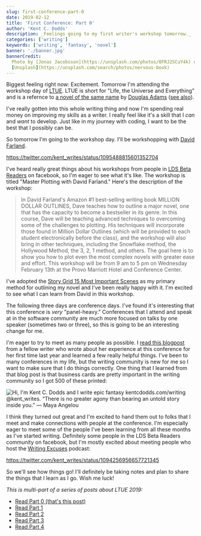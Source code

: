 ```yaml
---
slug: first-conference-part-0
date: 2019-02-12
title: 'First Conference: Part 0'
author: 'Kent C. Dodds'
description: _Feelings going to my first writer's workshop tomorrow._
categories: ['writing']
keywords: ['writing', 'fantasy', 'novel']
banner: './banner.jpg'
bannerCredit:
  Photo by [Jonas Jacobsson](https://unsplash.com/photos/0FRJ2SCuY4k) on
  [Unsplash](https://unsplash.com/search/photos/nervous-book)
---
```


Biggest feeling right now: Excitement. Tomorrow I'm attending the workshop day
of [LTUE](https://ltue.net). LTUE is short for "Life, the Universe and
Everything" and is a refernce to
[a novel of the same name](https://www.amazon.com/Universe-Everything-Hitchhikers-Guide-Galaxy/dp/0345391829)
by [Douglas Adams](https://en.wikipedia.org/wiki/Douglas_Adams)
([see also](https://www.google.com/search?q=what+is+the+answer+to+life+the+universe+and+everything)).

I've really gotten into this whole writing thing and now I'm spending real money
on improving my skills as a writer. I really feel like it's a skill that I _can_
and _want_ to develop. Just like in my journey with coding, I want to be the
best that I possibly can be.

So tomorrow I'm going to the workshop day. I'll be workshopping with
[David Farland](https://twitter.com/davidfarland).

https://twitter.com/kent_writes/status/1095488815601352704

I've heard really great things about his workshops from people in
[LDS Beta Readers](https://www.facebook.com/groups/475461645922698) on facebook,
so I'm eager to see what it's like. The workshop is titled "Master Plotting with
David Farland." Here's the description of the workshop:

> In David Farland's Amazon #1 best-selling writing book MILLION DOLLAR
> OUTLINES, Dave teaches how to outline a major novel, one that has the capacity
> to become a bestseller in its genre. In this course, Dave will be teaching
> advanced techniques to overcoming some of the challenges to plotting. His
> techniques will incorporate those found in Million Dollar Outlines (which will
> be provided to each student electronically before the class), and the workshop
> will also bring in other techniques, including the Snowflake method, the
> Hollywood Method, the 3, 2, 1 method, and others. The goal here is to show you
> how to plot even the most complex novels with greater ease and effort. This
> workshop will be from 9 am to 5 pm on Wednesday February 13th at the Provo
> Marriott Hotel and Conference Center.

I've adopted the
[Story Grid 15 Most Important Scenes](https://storygrid.com/15-most-important-scenes)
as my primary method for outlining my novel and I've been really happy with it.
I'm excited to see what I can learn from David in this workshop.

The following three days are conference days. I've found it's interesting that
this conference is _very_ "panel-heavy." Conferences that I attend and speak at
in the software community are much more focused on talks by one speaker
(sometimes two or three), so this is going to be an interesting change for me.

I'm eager to try to meet as many people as possible. I
[read this blogpost](https://mormonmommywriters.blogspot.com/2013/10/writing-conference-dos-and-donts-and.html)
from a fellow writer who wrote about her experience at this conference for her
first time last year and learned a few really helpful things. I've been to many
conferences in my life, but the writing community is new for me so I want to
make sure that I do things correctly. One thing that I learned from that blog
post is that business cards are pretty important in the writing community so I
got 500 of these printed:

![Hi, I'm Kent C. Dodds and I write epic fantasy kentcdodds.com/writing @kent_writes. “There is no greater agony than bearing an untold story inside you.” ― Maya Angelou](./business-cards.jpg)

I think they turned out great and I'm excited to hand them out to folks that I
meet and make connections with people at the conference. I'm especially eager to
meet some of the people I've been learning from all these months as I've started
writing. Definitely some people in the LDS Beta Readers community on facebook,
but I'm mostly excited about meeting people who host the
[Writing Excuses](https://writingexcuses.com) podcast:

https://twitter.com/kent_writes/status/1094256956657721345

So we'll see how things go! I'll definitely be taking notes and plan to share
the things that I learn as I go. Wish me luck!

_This is multi-part of a series of posts about LTUE 2019:_

- [Read Part 0 (that's this post)](./first-conference-part-0)
- [Read Part 1](./first-conference-part-1)
- [Read Part 2](./first-conference-part-2)
- [Read Part 3](./first-conference-part-3)
- [Read Part 4](./first-conference-part-4)
